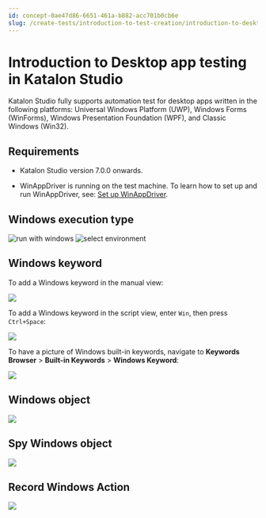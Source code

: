 ```yaml
---
id: concept-0ae47d86-6651-461a-b882-acc701b0cb6e
slug: /create-tests/introduction-to-test-creation/introduction-to-desktop-app-testing-in-katalon-studio
---
```


# Introduction to Desktop app testing in Katalon Studio

Katalon Studio fully supports automation test for desktop apps written in the following platforms: Universal Windows Platform \(UWP\), Windows Forms \(WinForms\), Windows Presentation Foundation \(WPF\), and Classic Windows \(Win32\).

## Requirements

-   Katalon Studio version 7.0.0 onwards.

-   WinAppDriver is running on the test machine. To learn how to set up and run WinAppDriver, see: [Set up WinAppDriver](/create-tests/manage-projects/set-up-projects/windows-desktop-apps-testing/set-up-winappdriver-in-katalon-studio).


## Windows execution type

<img src="https://github.com/katalon-studio/docs-images/raw/master/katalon-studio/docs/record-windows-actions/run-with-windows.png" width={250} alt="run with windows" />

<img src="https://github.com/katalon-studio/docs-images/raw/master/katalon-studio/docs/introduction-desktop-app-testing/select-window-environment.png" width={500} alt="select environment" />

## Windows keyword

To add a Windows keyword in the manual view:

<img src="https://github.com/katalon-studio/docs-images/raw/master/katalon-studio/docs/introduction-desktop-app-testing/Windows_Keyword_1.png" width={481} />

To add a Windows keyword in the script view, enter <code>Win</code>, then press <code>Ctrl+Space</code>:

<img src="https://github.com/katalon-studio/docs-images/raw/master/katalon-studio/docs/introduction-desktop-app-testing/Windows_Keyword_2.png" width={563} />

To have a picture of Windows built-in keywords, navigate to **Keywords Browser** &gt; **Built-in Keywords** &gt; **Windows Keyword**:

<img src="https://github.com/katalon-studio/docs-images/raw/master/katalon-studio/docs/introduction-desktop-app-testing/Windows_Keyword_3.png" width={317} />

## Windows object

<img src="https://github.com/katalon-studio/docs-images/raw/master/katalon-studio/docs/introduction-desktop-app-testing/Windows_Object.png" width={481} />

## Spy Windows object

<img src="/doc_images/Documents/Create_tests/Introduction_To_Test_Creation/AUT/introduction-desktop-app-testing/image/ks-850-spy-win.png" />

## Record Windows Action

<img src="/doc_images/Documents/Create_tests/Introduction_To_Test_Creation/AUT/introduction-desktop-app-testing/image/ks-record-win.png" />